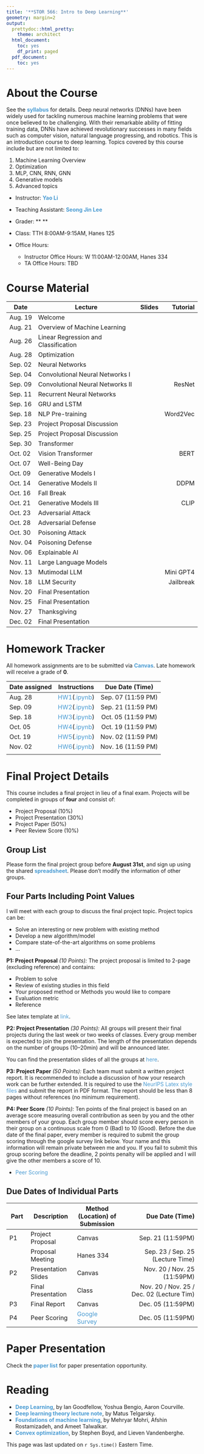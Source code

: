```yaml
---
title: '**STOR 566: Intro to Deep Learning**'
geometry: margin=2
output:
  prettydoc::html_pretty:
    theme: architect
  html_document:
    toc: yes
    df_print: paged
  pdf_document:
    toc: yes
---
```


<style type="text/css">

div {
color: #13294B;
}

#TOC {
  color: #4B9CD3;
}

.list-group-item.active, .list-group-item.active:focus, .list-group-item.active:hover {
  color: #4B9CD3;
  background-color: #13294B;
}

a:link {
    color: #4B9CD3;
    text-decoration: none;
}

a:visited {
        text-decoration: none;
color: #4B9CD3;

}
a:hover {
color: #4B9CD3;
background-color: #13294B;
}

.main-container {
  max-width: 300px;
  margin-left: auto;
  margin-right: auto;
}

.column {
  float: left;
  width: 50%;
}

.row:after {
  content: "";
  display: table;
  clear: both;
} 

</style>

# **About the Course**

See the **[syllabus](Syllabi/566_Syllabus.pdf)** for details. Deep neural networks (DNNs) have been widely used for tackling numerous machine learning problems that were once believed to be challenging. With their remarkable ability of fitting training data, DNNs have achieved revolutionary successes in many fields such as computer vision, natural language progressing, and robotics. This is an introduction course to deep learning. Topics covered by this course include but are not limited to:

1. Machine Learning Overview
2. Optimization
3. MLP, CNN, RNN, GNN
4. Generative models
5. Advanced topics

- Instructor: **[Yao Li](https://liyao880.github.io/yaoli/)**

- Teaching Assistant: **[Seong Jin Lee](https://stor.unc.edu/people/graduate-students/)**

- Grader: ** **
    
- Class: TTH 8:00AM-9:15AM, Hanes 125
    
- Office Hours:
    - Instructor Office Hours: W 11:00AM-12:00AM, Hanes 334
    - TA Office Hours: TBD


# **Course Material**

| Date | Lecture | Slides | Tutorial|
|------|-----------------------|-------:|----------:|
|Aug. 19| Welcome || |
|Aug. 21| Overview of Machine Learning || |
|Aug. 26| Linear Regression and Classification || |
|Aug. 28| Optimization || |
|Sep. 02| Neural Networks || |
|Sep. 04| Convolutional Neural Networks I || |
|Sep. 09| Convolutional Neural Networks II ||ResNet |
|Sep. 11| Recurrent Neural Networks || |
|Sep. 16| GRU and LSTM || |
|Sep. 18| NLP Pre-training || Word2Vec|
|Sep. 23| Project Proposal Discussion || |
|Sep. 25| Project Proposal Discussion || |
|Sep. 30| Transformer || |
|Oct. 02| Vision Transformer ||BERT |
|Oct. 07| Well-Being Day || |
|Oct. 09| Generative Models I || |
|Oct. 14| Generative Models II ||DDPM |
|Oct. 16| Fall Break || |
|Oct. 21| Generative Models III ||CLIP |
|Oct. 23| Adversarial Attack || |
|Oct. 28| Adversarial Defense || |
|Oct. 30| Poisoning Attack || |
|Nov. 04| Poisoning Defense  || |
|Nov. 06| Explainable AI || |
|Nov. 11| Large Language Models || |
|Nov. 13| Mutimodal LLM || Mini GPT4 |
|Nov. 18| LLM Security || Jailbreak|
|Nov. 20| Final Presentation || |
|Nov. 25| Final Presentation || |
|Nov. 27| Thanksgiving || |
|Dec. 02| Final Presentation || |


# **Homework Tracker**

All homework assignments are to be submitted via **[Canvas](https://edtech.unc.edu/service/canvas/)**. Late homework will receive a grade of **0**.

| Date assigned | Instructions | Due Date (Time) |
|----------|:--------:|:-------------:|
| Aug. 28  | [HW1]()([.ipynb]())  |  Sep. 07 (11:59 PM) |
| Sep. 09  | [HW2]()([.ipynb]()) |  Sep. 21 (11:59 PM) |
| Sep. 18  | [HW3]()([.ipynb]())  |  Oct. 05 (11:59 PM) |
| Oct. 05  | [HW4]()([.ipynb]())  |  Oct. 19 (11:59 PM) |
| Oct. 19  | [HW5]()([.ipynb]()) |  Nov. 02 (11:59 PM) |
| Nov. 02  | [HW6]()([.ipynb]()) |  Nov. 16 (11:59 PM) |
|          |        |           |

# **Final Project Details**

This course includes a final project in lieu of a final exam. Projects will be completed in groups of **four** and consist of:

- Project Proposal (10%)
- Project Presentation (30%)
- Project Paper (50%)
- Peer Review Score (10%)

## Group List

Please form the final project group before **August 31st**, and sign up using the shared **[spreadsheet]()**. Please don't modify the information of other groups.

## Four Parts Including Point Values

I will meet with each group to discuss the final project topic. Project topics can be:

- Solve an interesting or new problem with existing method
- Develop a new algorithm/model
- Compare state-of-the-art algorithms on some problems
- ...

**P1: Project Proposal** *(10 Points):* The project proposal is limited to 2-page (excluding reference) and contains:

- Problem to solve
- Review of existing studies in this field
- Your proposed method or Methods you would like to compare
- Evaluation metric
- Reference

See latex template at [link](https://drive.google.com/file/d/16uQ-fbVysshhh13xvnpNy5GYPAMcplDK/view?usp=sharing).

**P2: Project Presentation** *(30 Points):* All groups will present their final projects during the last week or two weeks of classes. Every group member is expected to join the presentation. The length of the presentation depends on the number of groups (10–20min) and will be announced later.

You can find the presentation slides of all the groups at [here](https://drive.google.com/drive/folders/1ExvGJwXaQfOHYrbFjsU79BnPKvq5rUJm?usp=sharing).

**P3: Project Paper** *(50 Points):* Each team must submit a written project report. It is recommended to include a discussion of how your research work can be further extended. It is required to use the [NeurIPS Latex style files](https://neurips.cc/Conferences/2022/PaperInformation/StyleFiles) and submit the report in PDF format. The report should be less than 8 pages without references (no minimum requirement).

**P4: Peer Score** *(10 Points):* Ten points of the final project is based on an average score measuring overall contribution as seen by you and the other members of your group. Each group member should score every person in their group on a continuous scale from 0 (Bad) to 10 (Good). Before the due date of the final paper, every member is required to submit the group scoring through the google survey link below. Your name and this information will remain private between me and you. If you fail to submit this group scoring before the deadline, 2 points penalty will be applied and I will give the other members a score of 10.

- [Peer Scoring]()

    
## Due Dates of Individual Parts

| Part | Description |Method (Location) of Submission| Due Date (Time) |
|------|-------------|-------------|---------------------:|
| P1  | Project Proposal | Canvas | Sep. 21 (11:59PM)|
|   | Proposal Meeting | Hanes 334 | Sep. 23 / Sep. 25 (Lecture Time)|
| P2  | Presentation Slides |Canvas| Nov. 20 / Nov. 25 (11:59PM)|
|   | Final Presentation|Class| Nov. 20 / Nov. 25 / Dec. 02 (Lecture Tim)|
| P3  | Final Report|Canvas|Dec. 05 (11:59PM)|
| P4  | Peer Scoring|[Google Survey]()|Dec. 05 (11:59PM)|

# **Paper Presentation**

Check the **[paper list]()** for paper presentation opportunity.

# **Reading**

- **[Deep Learning](https://www.deeplearningbook.org/)**, by Ian Goodfellow, Yoshua Bengio, Aaron Courville. 
- **[Deep learning theory lecture note](https://mjt.cs.illinois.edu/dlt/)**, by Matus Telgarsky.
- **[Foundations of machine learning](https://cs.nyu.edu/~mohri/mlbook/)**, by Mehryar Mohri, Afshin Rostamizadeh, and Ameet Talwalkar.
- **[Convex optimization](https://stanford.edu/~boyd/cvxbook/bv_cvxbook.pdf)**, by Stephen Boyd, and Lieven Vandenberghe.

This page was last updated on `r Sys.time()` Eastern Time.
